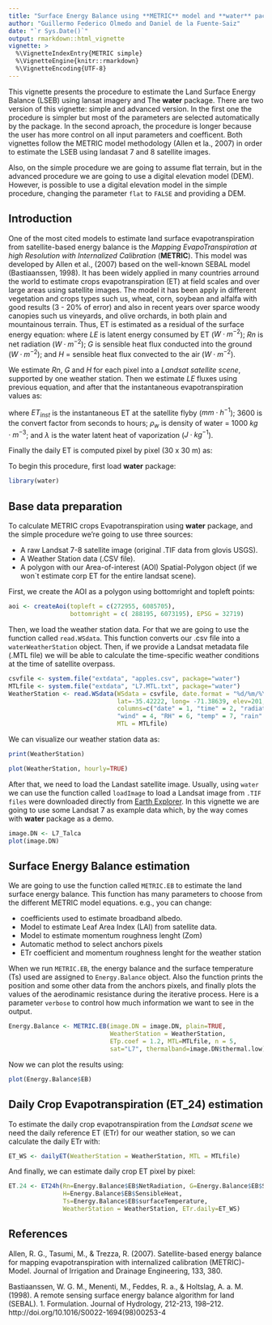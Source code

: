 ```yaml
---
title: "Surface Energy Balance using **METRIC** model and **water** package: 1. *simple procedure*"
author: "Guillermo Federico Olmedo and Daniel de la Fuente-Saiz"
date: "`r Sys.Date()`"
output: rmarkdown::html_vignette
vignette: >
  %\VignetteIndexEntry{METRIC simple}
  %\VignetteEngine{knitr::rmarkdown}
  %\VignetteEncoding{UTF-8}
---
```


This vignette presents the procedure to estimate the Land Surface Energy Balance (LSEB) using lansat imagery and The
**water** package. There are two version of this vignette: simple and advanced version. In the first one the procedure is simpler but most of the parameters are selected automatically by the package. In the second aproach, the procedure is longer because the user has more control on all input parameters and coefficent. Both vignettes follow the METRIC model methodology (Allen et la., 2007) in order to estimate the LSEB using landasat 7 and 8 satellite images. 

Also, on the simple procedure we are going to assume flat terrain, but in the advanced procedure we are going to use a digital elevation model (DEM). However, is possible to use a digital elevation model in the simple procedure, changing the parameter `flat` to `FALSE` and providing a DEM.

## Introduction

One of the most cited models to estimate land surface evapotranspiration from satellite-based energy balance is the *Mapping EvapoTranspiration at high Resolution with Internalized Calibration* (**METRIC**). This model was developed by Allen et al., (2007) based on the well-known SEBAL model (Bastiaanssen, 1998). It has been widely applied in many countries arround the world to estimate crops evapotranspiration (ET) at field scales and over large areas using satellite images. The model it has been apply in different vegetation and crops types such us, wheat, corn, soybean and alfalfa with good results (3 - 20% of error) and also in recent years over sparce woody canopies such us vineyards, and olive orchards, in both plain and mountainous terrain. Thus, ET is estimated as a residual of the surface energy equation:
\begin{equation}
\label{eq:EB}
LE = R_n - G - H
\end{equation}
where $LE$ is latent energy consumed by ET ($W \cdot m^{-2}$); $Rn$ is net radiation ($W \cdot m^{-2}$); $G$ is sensible heat flux conducted into the ground ($W \cdot m^{-2}$); and $H$ = sensible heat flux convected to the air ($W \cdot m^{-2}$).

We estimate $Rn$, $G$ and $H$ for each pixel into a *Landsat satellite scene*, supported by one weather station. Then we estimate $LE$ fluxes using previous equation, and after that the instantaneous evapotranspiration values as:

\begin{equation}
ET_{inst} = 3600 \cdot \frac{LE}{\lambda \rho_w}
\end{equation}

where $ET_{inst}$ is the instantaneous ET at the satellite flyby ($mm \cdot h^{-1}$); 3600 is the convert factor from seconds to hours; $\rho_w$ is density of water = 1000 $kg\cdot m^{-3}$; and $\lambda$ is the water latent heat of vaporization ($J\cdot kg^{-1}$).

Finally the daily ET is computed pixel by pixel (30 x 30 m) as:
\begin{equation}
ET_{24} = \frac{ET_{inst}}{ET_r} ET_{r\_24}
\label{eq:et24}
\end{equation}

To begin this procedure, first load **water** package: 

```r
library(water)

```

## Base data preparation

To calculate METRIC crops Evapotranspiration using **water** package, and the simple procedure we're going to use three sources:

- A raw Landsat 7-8 satellite image (original .TIF data from glovis USGS).
- A Weather Station data (.CSV file).
- A polygon with our Area-of-interest (AOI) Spatial-Polygon object (if we won`t estimate corp ET for the entire landsat scene).

First, we create the AOI as a polygon using bottomright and topleft points:
```r
aoi <- createAoi(topleft = c(272955, 6085705), 
                 bottomright = c( 288195, 6073195), EPSG = 32719)
```

Then, we load the weather station data. For that we are going to use the function called `read.WSdata`. This function converts our .csv file into a `waterWeatherStation` object. Then, if we provide a Landsat metadata file (.MTL file) we will be able to calculate the time-specific weather conditions at the time of satellite overpass.

```r
csvfile <- system.file("extdata", "apples.csv", package="water")
MTLfile <- system.file("extdata", "L7.MTL.txt", package="water")
WeatherStation <- read.WSdata(WSdata = csvfile, date.format = "%d/%m/%Y", 
                              lat=-35.42222, long= -71.38639, elev=201, height= 2.2,
                              columns=c("date" = 1, "time" = 2, "radiation" = 3,
                              "wind" = 4, "RH" = 6, "temp" = 7, "rain" = 8), 
                              MTL = MTLfile)
```

We can visualize our weather station data as: 
```r
print(WeatherStation)

plot(WeatherStation, hourly=TRUE)
```


After that, we need to load the Landast satellite image. Usually, using `water` we can use the 
function called `loadImage` to load a Landsat image from `.TIF files` were downloaded directly
from [Earth Explorer](http://earthexplorer.usgs.gov/). In this vignette we are
going to use some Landsat 7 as example data which, by the way comes with **water** package as a demo.
```r
image.DN <- L7_Talca
plot(image.DN)
```


## Surface Energy Balance estimation

We are going to use the function called `METRIC.EB` to estimate the land surface energy balance. This function has many parameters to choose from the different METRIC model equations. e.g., you can change:

- coefficients used to estimate broadband albedo.
- Model to estimate Leaf Area Index (LAI) from satellite data.
- Model to estimate momentum roughness lenght (Zom)
- Automatic method to select anchors pixels
- ETr coefficient and momentum roughness lenght for the weather station

When we run `METRIC.EB`, the energy balance and the surface temperature (Ts) used are assigned to `Energy.Balance` object. Also the function prints the position and some other data from the anchors pixels, and finally plots the values of the aerodinamic resistance during the iterative process. Here is a parameter `verbose` to control how much information we want to see in the output.

```r
Energy.Balance <- METRIC.EB(image.DN = image.DN, plain=TRUE, 
                            WeatherStation = WeatherStation, 
                            ETp.coef = 1.2, MTL=MTLfile, n = 5,
                            sat="L7", thermalband=image.DN$thermal.low)
```

Now we can plot the results using:

```r
plot(Energy.Balance$EB)
```

## Daily Crop Evapotranspiration (ET_24) estimation

To estimate the daily crop evapotranspiration from the *Landsat scene* we need the daily reference ET (ETr) for our weather station, so we can calculate the daily ETr with:

```r
ET_WS <- dailyET(WeatherStation = WeatherStation, MTL = MTLfile)
```

And finally, we can estimate daily crop ET pixel by pixel:

```r
ET.24 <- ET24h(Rn=Energy.Balance$EB$NetRadiation, G=Energy.Balance$EB$SoilHeat, 
               H=Energy.Balance$EB$SensibleHeat, 
               Ts=Energy.Balance$EB$surfaceTemperature, 
               WeatherStation = WeatherStation, ETr.daily=ET_WS)
```

## References

Allen, R. G., Tasumi, M., & Trezza, R. (2007). Satellite-based energy balance for mapping evapotranspiration with internalized calibration (METRIC)-Model. Journal of Irrigation and Drainage Engineering, 133, 380.

Bastiaanssen, W. G. M., Menenti, M., Feddes, R. a., & Holtslag, A. a. M. (1998). A remote sensing surface energy balance algorithm for land (SEBAL). 1. Formulation. Journal of Hydrology, 212-213, 198–212. http://doi.org/10.1016/S0022-1694(98)00253-4